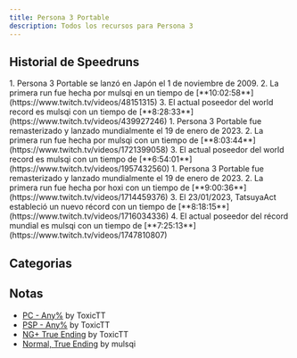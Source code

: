```yaml
---
title: Persona 3 Portable
description: Todos los recursos para Persona 3
---
```



<DocsHero 
    content="Persona 3 Portable es la version portatil para playstation. Tiene demasiadas versiones."
    srcUrl={cover}
    alt="Persona 3 Cover"
/>

<LinkCard title="Leaderboards" href="https://www.speedrun.com/p3p" description="See all the submitted runs on Speedrun.com"/>

## Historial de Speedruns
<Tabs>
    <TabItem label="Normal, True Ending - Legacy">
        <Steps>
            1. Persona 3 Portable se lanzó en Japón el 1 de noviembre de 2009.
            2. La primera run fue hecha por mulsqi en un tiempo de [**10:02:58**](https://www.twitch.tv/videos/48151315)
            3. El actual poseedor del world record es mulsqi con un tiempo de [**8:28:33**](https://www.twitch.tv/videos/439927246)
        </Steps>
    </TabItem>
    <TabItem label="Normal, True Ending - Remaster">
        <Steps>
            1. Persona 3 Portable fue remasterizado y lanzado mundialmente el 19 de enero de 2023.
            2. La primera run fue hecha por mulsqi con un tiempo de [**8:03:44**](https://www.twitch.tv/videos/1721399058)
            3. El actual poseedor del world record es mulsqi con un tiempo de [**6:54:01**](https://www.twitch.tv/videos/1957432560)
        </Steps>
    </TabItem>
    <TabItem label="Normal, True Ending - PC">
        <Steps>
            1. Persona 3 Portable fue remasterizado y lanzado mundialmente el 19 de enero de 2023.
            2. La primera run fue hecha por hoxi con un tiempo de [**9:00:36**](https://www.twitch.tv/videos/1714459376)
            3. El 23/01/2023, TatsuyaAct estableció un nuevo récord con un tiempo de [**8:18:15**](https://www.twitch.tv/videos/1716034336)
            4. El actual poseedor del récord mundial es mulsqi con un tiempo de [**7:25:13**](https://www.twitch.tv/videos/1747810807)
        </Steps>
    </TabItem>
</Tabs>


## Categorias
<CardGrid>
    <Card title="Hard, True Ending"></Card>
    <Card title="Normal, True Ending"></Card>
    <Card title="Any%"></Card>
    <Card title="NG+, True Ending"></Card>
</CardGrid>

## Notas
- [PC - Any%](https://docs.google.com/spreadsheets/d/1KlPKCcPtpFDVtuWHYqvTqVOTGL4trV_hMOTQ6jh1cXM/edit#gid=884597558) by ToxicTT
- [PSP - Any%](https://docs.google.com/spreadsheets/d/1cQnuVqcGNxO-McmPRCmlZZzE-3QHIyW0bTlPCZkEFaE/edit#gid=884597558) by ToxicTT
- [NG+ True Ending](https://drive.google.com/file/d/10iJStPLaaFtsfXVyRT-UTCSnfoYnPcwY/view?usp=sharing) by ToxicTT
- [Normal, True Ending](https://pastebin.com/SCiDpsfw) by mulsqi
